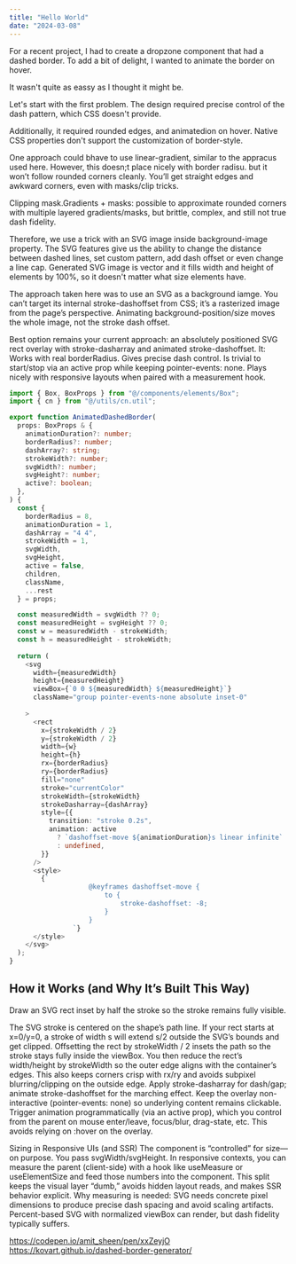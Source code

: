 ```yaml
---
title: "Hello World"
date: "2024-03-08"
---
```


For a recent project, I had to create a dropzone component that had a dashed border. To add a bit of delight, I wanted to animate the border on hover. 

It wasn't quite as eassy as I thought it might be.

Let's start with the first problem. The design required precise control of the dash pattern, which CSS doesn't provide. 

Additionally, it required rounded edges, and animatedion on hover. Native CSS properties don't support the customization of border-style. 

One approach could bhave to use linear-gradient, similar to the appracus used here. However, this doesn;t place nicely with border radisu. but it won’t follow rounded corners cleanly. You’ll get straight edges and awkward corners, even with masks/clip tricks.

Clipping mask.Gradients + masks: possible to approximate rounded corners with multiple layered gradients/masks, but brittle, complex, and still not true dash fidelity.

Therefore, we use a trick with an SVG image inside background-image property. The SVG features give us the ability to change the distance between dashed lines, set custom pattern, add dash offset or even change a line cap. Generated SVG image is vector and it fills width and height of elements by 100%, so it doesn't matter what size elements have.

The approach taken here was to use an SVG as a background iamge. You can’t target its internal stroke-dashoffset from CSS; it’s a rasterized image from the page’s perspective.
Animating background-position/size moves the whole image, not the stroke dash offset.

Best option remains your current approach: an absolutely positioned SVG rect overlay with stroke-dasharray and animated stroke-dashoffset. It:
Works with real borderRadius.
Gives precise dash control.
Is trivial to start/stop via an active prop while keeping pointer-events: none.
Plays nicely with responsive layouts when paired with a measurement hook.

<Dropzone />

```typescript
import { Box, BoxProps } from "@/components/elements/Box";
import { cn } from "@/utils/cn.util";

export function AnimatedDashedBorder(
  props: BoxProps & {
    animationDuration?: number;
    borderRadius?: number;
    dashArray?: string;
    strokeWidth?: number;
    svgWidth?: number;
    svgHeight?: number;
    active?: boolean;
  },
) {
  const {
    borderRadius = 8,
    animationDuration = 1,
    dashArray = "4 4",
    strokeWidth = 1,
    svgWidth,
    svgHeight,
    active = false,
    children,
    className,
    ...rest
  } = props;

  const measuredWidth = svgWidth ?? 0;
  const measuredHeight = svgHeight ?? 0;
  const w = measuredWidth - strokeWidth;
  const h = measuredHeight - strokeWidth;
  
  return (
    <svg
      width={measuredWidth}
      height={measuredHeight}
      viewBox={`0 0 ${measuredWidth} ${measuredHeight}`}
      className="group pointer-events-none absolute inset-0"
      
    >
      <rect
        x={strokeWidth / 2}
        y={strokeWidth / 2}
        width={w}
        height={h}
        rx={borderRadius}
        ry={borderRadius}
        fill="none"
        stroke="currentColor"
        strokeWidth={strokeWidth}
        strokeDasharray={dashArray}
        style={{
          transition: "stroke 0.2s",
          animation: active
            ? `dashoffset-move ${animationDuration}s linear infinite`
            : undefined,
        }}
      />
      <style>
        {`
					@keyframes dashoffset-move {
						to {
							stroke-dashoffset: -8;
						}
					}
				`}
      </style>
    </svg>
  );
}
```


## How it Works (and Why It’s Built This Way)

Draw an SVG rect inset by half the stroke so the stroke remains fully visible.

The SVG stroke is centered on the shape’s path line. If your rect starts at x=0/y=0, a stroke of width s will extend s/2 outside the SVG’s bounds and get clipped.
Offsetting the rect by strokeWidth / 2 insets the path so the stroke stays fully inside the viewBox. You then reduce the rect’s width/height by strokeWidth so the outer edge aligns with the container’s edges.
This also keeps corners crisp with rx/ry and avoids subpixel blurring/clipping on the outside edge.
Apply stroke-dasharray for dash/gap; animate stroke-dashoffset for the marching effect.
Keep the overlay non-interactive (pointer-events: none) so underlying content remains clickable.
Trigger animation programmatically (via an active prop), which you control from the parent on mouse enter/leave, focus/blur, drag-state, etc. This avoids relying on :hover on the overlay.

Sizing in Responsive UIs (and SSR)
The component is “controlled” for size—on purpose. You pass svgWidth/svgHeight. In responsive contexts, you can measure the parent (client-side) with a hook like useMeasure or useElementSize and feed those numbers into the component. This split keeps the visual layer “dumb,” avoids hidden layout reads, and makes SSR behavior explicit.
Why measuring is needed: SVG needs concrete pixel dimensions to produce precise dash spacing and avoid scaling artifacts. Percent-based SVG with normalized viewBox can render, but dash fidelity typically suffers.



https://codepen.io/amit_sheen/pen/xxZeyjO
https://kovart.github.io/dashed-border-generator/